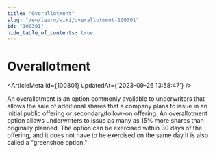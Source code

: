 ```yaml
---
title: "Overallotment"
slug: "/en/learn/wiki/overallotment-100301"
id: "100301"
hide_table_of_contents: true
---
```



# Overallotment

<ArticleMeta id={100301} updatedAt={'2023-09-26 13:58:47'} />
<div className='border-solid border-b border-t-0 my-4 border-[var(--ifm-color-gray-300)]' />

An overallotment is an option commonly available to underwriters that allows the sale of additional shares that a company plans to issue in an initial public offering or secondary/follow-on offering. An overallotment option allows underwriters to issue as many as 15% more shares than originally planned. The option can be exercised within 30 days of the offering, and it does not have to be exercised on the same day.It is also called a "greenshoe option."
